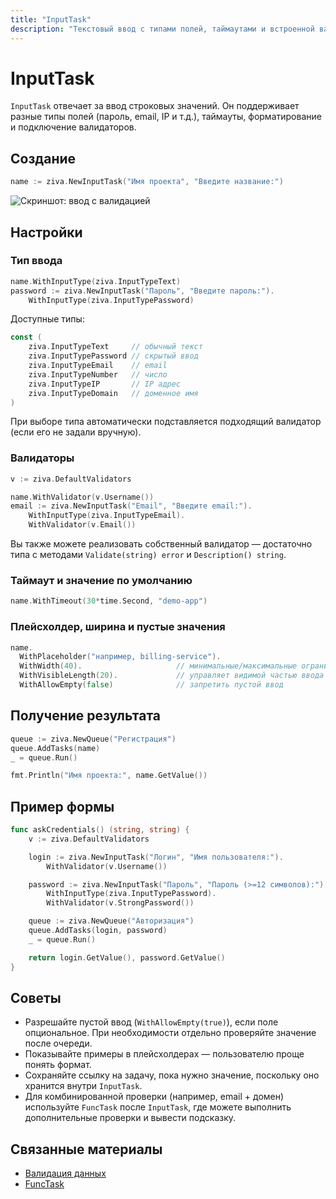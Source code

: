 ```yaml
---
title: "InputTask"
description: "Текстовый ввод с типами полей, таймаутами и встроенной валидацией"
---
```


# InputTask

`InputTask` отвечает за ввод строковых значений. Он поддерживает разные типы полей (пароль, email, IP и т.д.), таймауты, форматирование и подключение валидаторов.

## Создание

```go
name := ziva.NewInputTask("Имя проекта", "Введите название:")
```

![Скриншот: ввод с валидацией](/images/pic_4.png)

## Настройки

### Тип ввода

```go
name.WithInputType(ziva.InputTypeText)
password := ziva.NewInputTask("Пароль", "Введите пароль:").
    WithInputType(ziva.InputTypePassword)
```

Доступные типы:

```go
const (
    ziva.InputTypeText     // обычный текст
    ziva.InputTypePassword // скрытый ввод
    ziva.InputTypeEmail    // email
    ziva.InputTypeNumber   // число
    ziva.InputTypeIP       // IP адрес
    ziva.InputTypeDomain   // доменное имя
)
```

При выборе типа автоматически подставляется подходящий валидатор (если его не задали вручную).

### Валидаторы

```go
v := ziva.DefaultValidators

name.WithValidator(v.Username())
email := ziva.NewInputTask("Email", "Введите email:").
    WithInputType(ziva.InputTypeEmail).
    WithValidator(v.Email())
```

Вы также можете реализовать собственный валидатор — достаточно типа с методами `Validate(string) error` и `Description() string`.

### Таймаут и значение по умолчанию

```go
name.WithTimeout(30*time.Second, "demo-app")
```

### Плейсхолдер, ширина и пустые значения

```go
name.
  WithPlaceholder("например, billing-service").
  WithWidth(40).                     // минимальные/максимальные ограничения применяются автоматически
  WithVisibleLength(20).             // управляет видимой частью ввода и включает горизонтальный скролл
  WithAllowEmpty(false)              // запретить пустой ввод
```

## Получение результата

```go
queue := ziva.NewQueue("Регистрация")
queue.AddTasks(name)
_ = queue.Run()

fmt.Println("Имя проекта:", name.GetValue())
```

## Пример формы

```go
func askCredentials() (string, string) {
    v := ziva.DefaultValidators

    login := ziva.NewInputTask("Логин", "Имя пользователя:").
        WithValidator(v.Username())

    password := ziva.NewInputTask("Пароль", "Пароль (>=12 символов):").
        WithInputType(ziva.InputTypePassword).
        WithValidator(v.StrongPassword())

    queue := ziva.NewQueue("Авторизация")
    queue.AddTasks(login, password)
    _ = queue.Run()

    return login.GetValue(), password.GetValue()
}
```

## Советы

- Разрешайте пустой ввод (`WithAllowEmpty(true)`), если поле опциональное. При необходимости отдельно проверяйте значение после очереди.
- Показывайте примеры в плейсхолдерах — пользователю проще понять формат.
- Сохраняйте ссылку на задачу, пока нужно значение, поскольку оно хранится внутри `InputTask`.
- Для комбинированной проверки (например, email + домен) используйте `FuncTask` после `InputTask`, где можете выполнить дополнительные проверки и вывести подсказку.

## Связанные материалы

- [Валидация данных](/ru/validation/overview)
- [FuncTask](/ru/components/func-task)

